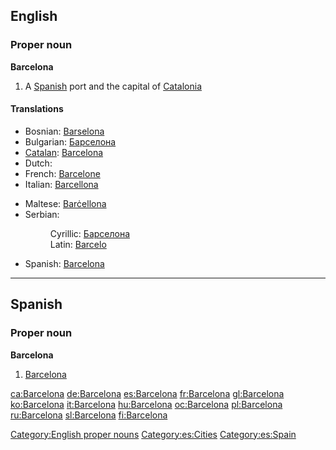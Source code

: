 ==English==

===Proper noun===
{{wikipedia}}
'''Barcelona'''

# A [[Spanish]] port and the capital of [[Catalonia]]

====Translations====
{{trans-top|capital of Catalonia}}
* Bosnian: [[Barselona]] {{f}}
* Bulgarian: [[Барселона]] {{f}}
* [[Catalan]]: [[Barcelona]] {{f}}
* Dutch: {{t|nl|Barcelona|n}}
* French: [[Barcelone]]
* Italian: [[Barcellona]] {{f}}
{{trans-mid}}
* Maltese: [[Barċellona]]
* Serbian:
*: Cyrillic: [[Барселона]] {{f}}
*: Latin: [[Barcelo]] {{f}}
* Spanish: [[#Spanish|Barcelona]]
{{trans-bottom}}

[[Category:English proper nouns]]

----

==Spanish==

===Proper noun===
'''Barcelona'''

# [[#English|Barcelona]]

[[Category:es:Cities]]
[[Category:es:Spain]]

[[ca:Barcelona]]
[[de:Barcelona]]
[[es:Barcelona]]
[[fr:Barcelona]]
[[gl:Barcelona]]
[[ko:Barcelona]]
[[it:Barcelona]]
[[hu:Barcelona]]
[[oc:Barcelona]]
[[pl:Barcelona]]
[[ru:Barcelona]]
[[sl:Barcelona]]
[[fi:Barcelona]]